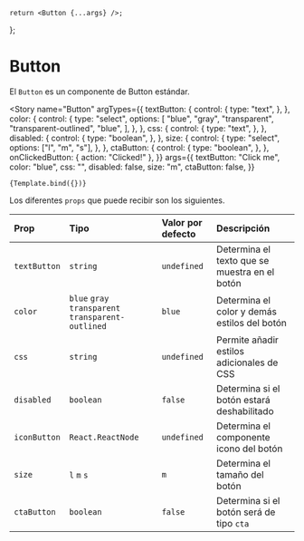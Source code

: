 

<Meta title="Button" component={Button} />

    return <Button {...args} />;
};

# Button

El `Button` es un componente de Button estándar.

<Story
    name="Button"
    argTypes={{
        textButton: {
            control: {
                type: "text",
            },
        },
        color: {
            control: {
                type: "select",
                options: [
                    "blue",
                    "gray",
                    "transparent",
                    "transparent-outlined",
                    "blue",
                ],
            },
        },
        css: {
            control: {
                type: "text",
            },
        },
        disabled: {
            control: {
                type: "boolean",
            },
        },
        size: {
            control: {
                type: "select",
                options: ["l", "m", "s"],
            },
        },
        ctaButton: {
            control: {
                type: "boolean",
            },
        },
        onClickedButton: { action: "Clicked!" },
    }}
    args={{
        textButton: "Click me",
        color: "blue",
        css: "",
        disabled: false,
        size: "m",
        ctaButton: false,
    }}
>
    {Template.bind({})}
</Story>

Los diferentes `props` que puede recibir son los siguientes.

| **Prop**     | **Tipo**                                           | **Valor por defecto** | **Descripción**                               |
| :----------- | :------------------------------------------------- | :-------------------- | :-------------------------------------------- |
| `textButton` | `string`                                           | `undefined`           | Determina el texto que se muestra en el botón |
| `color`      | `blue` `gray` `transparent` `transparent-outlined` | `blue`                | Determina el color y demás estilos del botón  |
| `css`        | `string`                                           | `undefined`           | Permite añadir estilos adicionales de CSS     |
| `disabled`   | `boolean`                                          | `false`               | Determina si el botón estará deshabilitado    |
| `iconButton` | `React.ReactNode`                                  | `undefined`           | Determina el componente icono del botón       |
| `size`       | `l` `m` `s`                                        | `m`                   | Determina el tamaño del botón                 |
| `ctaButton`  | `boolean`                                          | `false`               | Determina si el botón será de tipo `cta`      |
